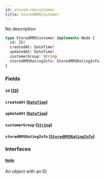 ```yaml
---
id: stored-rmscustomer
title: StoredRMSCustomer
---
```


No description

```graphql
type StoredRMSCustomer implements Node {
  id: ID!
  createdAt: DateTime!
  updatedAt: DateTime!
  customerGroup: String
  storedRMSRatingInfo: StoredRMSRatingInfo
}
```

### Fields

#### `id` ([`ID`](../order-view-service/scalars/id))

#### `createdAt` ([`DateTime`](../order-view-service/scalars/date-time))

#### `updatedAt` ([`DateTime`](../order-view-service/scalars/date-time))

#### `customerGroup` ([`String`](../order-view-service/scalars/string))

#### `storedRMSRatingInfo` ([`StoredRMSRatingInfo`](../order-view-service/objects/stored-rmsrating-info))

### Interfaces

#### [`Node`](../order-view-service/interfaces/node)

An object with an ID
